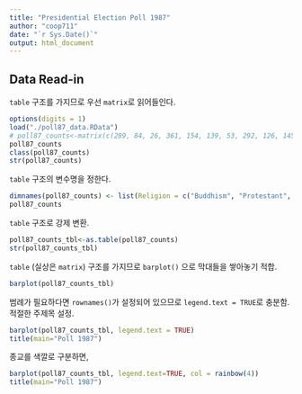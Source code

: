 ```yaml
---
title: "Presidential Election Poll 1987"
author: "coop711"
date: "`r Sys.Date()`"
output: html_document
---
```


Data Read-in
------------

`table` 구조를 가지므로 우선 `matrix`로 읽어들인다.

```r
options(digits = 1)
load("./poll87_data.RData")
# poll87_counts<-matrix(c(289, 84, 26, 361, 154, 139, 53, 292, 126, 145, 57, 287, 61, 29, 11, 80), nrow=4, ncol=4)
poll87_counts
class(poll87_counts)
str(poll87_counts)
```

`table` 구조의 변수명을 정한다.

```r
dimnames(poll87_counts) <- list(Religion = c("Buddhism", "Protestant", "Catholic", "None"), Candidates = c("Roh", "YS", "DJ", "JP", "etc"))
poll87_counts
```

`table` 구조로 강제 변환.

```r
poll87_counts_tbl<-as.table(poll87_counts)
str(poll87_counts_tbl)
```

`table` (실상은 `matrix`) 구조를 가지므로 `barplot()` 으로 막대들을 쌓아놓기 적합.

```r
barplot(poll87_counts_tbl)
```

범례가 필요하다면 `rownames()`가 설정되어 있으므로 `legend.text = TRUE`로 충분함. 적절한 주제목 설정.

```r
barplot(poll87_counts_tbl, legend.text = TRUE)
title(main="Poll 1987")
```

종교를 색깔로 구분하면,

```r
barplot(poll87_counts_tbl, legend.text=TRUE, col = rainbow(4))
title(main="Poll 1987")
```


